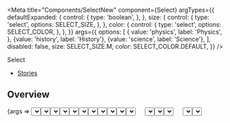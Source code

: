 

<Meta
  title="Components/SelectNew"
  component={Select}
  argTypes={{
    defaultExpanded: {
      control: {
        type: 'boolean',
      },
    },
    size: {
      control: {
        type: 'select',
        options: SELECT_SIZE,
      },
    },
    color: {
      control: {
        type: 'select',
        options: SELECT_COLOR,
      },
    },
  }}
  args={{
    options: [
      {
        value: 'physics',
        label: 'Physics',
      },
      {value: 'history', label: 'History'},
      {value: 'science', label: 'Science'},
    ],
    disabled: false,
    size: SELECT_SIZE.M,
    color: SELECT_COLOR.DEFAULT,
  }}
/>

<PageHeader>Select</PageHeader>

- [Stories](#stories)

## Overview

<Canvas>
  <Story name="Default">{args => <Select {...args} />}</Story>
</Canvas>

<ArgsTable story="Default" />

## Stories

### With option select

<Canvas>
  <Story name="With option select">
    {args => {
      const [selectedOptions, setSelectedOptions] = React.useState([]);
      return (
        <Select
          {...args}
          selectedOptions={selectedOptions}
          onOptionChange={option => {
            setSelectedOptions([option]);
          }}
        />
      );
    }}
  </Story>
</Canvas>

### Default expanded

<Canvas>
  <Story name="Default expanded">
    {args => {
      return <Select {...args} defaultExpanded />;
    }}
  </Story>
</Canvas>

### With icons

<Canvas>
  <Story
    name="With icons"
    args={{
      withIcons: true,
      options: [
        {value: 'physics', label: 'Physics', iconName: 'physics'},
        {value: 'history', label: 'History', iconName: 'history'},
        {value: 'science', label: 'Science', iconName: 'science'},
      ],
    }}
  >
    {args => {
      const [selectedOptions, setSelectedOptions] = React.useState([]);
      return (
        <Select
          {...args}
          selectedOptions={selectedOptions}
          onOptionChange={option => {
            setSelectedOptions([option]);
          }}
        />
      );
    }}
  </Story>
</Canvas>

### With long option label

<Canvas>
  <Story
    name="With long option label"
    args={{
      withIcons: true,
      options: [
        {
          value: 'tv',
          label: 'Usłyszałem o Brainly w reklamie telewizyjnej w telewizji',
          iconName: 'physics',
        },
        {value: 'fb', label: 'Media społecznościowe', iconName: 'history'},
        {
          value: 'search',
          label: 'Wyszukiwarka internetowa',
          iconName: 'science',
        },
      ],
    }}
  >
    {args => {
      const [selectedOptions, setSelectedOptions] = React.useState([]);
      return (
        <Select
          {...args}
          selectedOptions={selectedOptions}
          onOptionChange={option => {
            setSelectedOptions([option]);
          }}
        />
      );
    }}
  </Story>
</Canvas>

### With multiple options select

<Canvas>
  <Story name="With multiple options select">
    {args => {
      const [selectedOptions, setSelectedOptions] = React.useState([]);
      const handleOptionChange = option => {
        // If it was not present, add it
        if (!selectedOptions.find(item => item.value === option.value))
          setSelectedOptions([...selectedOptions, option]);
        else {
          // else, remove from array of selected options
          setSelectedOptions(
            [...selectedOptions].filter(item => item.value !== option.value)
          );
        }
      };
      return (
        <Select
          {...args}
          selectedOptions={selectedOptions}
          onOptionChange={option => {
            handleOptionChange(option);
          }}
          multiSelect
        />
      );
    }}
  </Story>
</Canvas>

### With preselected multiple options

<Canvas>
  <Story name="With preselected multiple options">
    {args => {
      const [selectedOptions, setSelectedOptions] = React.useState([
        args.options[1],
        args.options[2],
      ]);
      const handleOptionChange = option => {
        // If it was not present, add it
        if (!selectedOptions.find(item => item.value === option.value))
          setSelectedOptions([...selectedOptions, option]);
        else {
          // else, remove from array of selected options
          setSelectedOptions(
            [...selectedOptions].filter(item => item.value !== option.value)
          );
        }
      };
      return (
        <Select
          {...args}
          selectedOptions={selectedOptions}
          onOptionChange={option => {
            handleOptionChange(option);
          }}
          multiSelect
        />
      );
    }}
  </Story>
</Canvas>

### With space constraints

<Canvas>
  <Story
    name="With space constraints"
    height="100%"
    args={{
      withIcons: true,
      options: [
        {
          value: 'tv',
          label: 'Usłyszałem o Brainly w reklamie telewizyjnej w telewizji',
          iconName: 'physics',
        },
        {value: 'fb', label: 'Media społecznościowe', iconName: 'history'},
        {
          value: 'search',
          label: 'Wyszukiwarka internetowa',
          iconName: 'science',
        },
        {
          value: 'search1',
          label: 'Wyszukiwarka internetowa',
          iconName: 'science',
        },
        {
          value: 'search2',
          label: 'Wyszukiwarka internetowa',
          iconName: 'science',
        },
        {
          value: 'search3',
          label: 'Wyszukiwarka internetowa',
          iconName: 'science',
        },
        {
          value: 'search4',
          label: 'Wyszukiwarka internetowa',
          iconName: 'science',
        },
        {
          value: 'search5',
          label: 'Wyszukiwarka internetowa',
          iconName: 'science',
        },
      ],
    }}
  >
    {args => {
      const [selectedOptions, setSelectedOptions] = React.useState([]);
      React.useEffect(() => {
        document.getElementById('selectId').scrollIntoView();
      }, []);
      return (
        <div>
          <Text>
            Scroll the layout vertically and horizontally and see how the Select
            position affects the popup position
          </Text>
          <div
            style={{
              border: '1px solid gray',
              height: '400px',
              width: '800px',
              overflow: 'scroll',
              resize: 'auto',
            }}
          >
            <Flex
              style={{
                height: '1000px',
                width: '2000px',
              }}
              direction="column"
              alignItems="center"
              justifyContent="center"
            >
              <Select
                {...args}
                id="selectId"
                selectedOptions={selectedOptions}
                onOptionChange={option => {
                  setSelectedOptions([option]);
                }}
              />
            </Flex>
          </div>
        </div>
      );
    }}
  </Story>
</Canvas>

### With long list

<Canvas>
  <Story
    name="With long list"
    height="100%"
    args={{
      options: [
        {value: 'physics', label: 'Physics'},
        {value: 'history', label: 'History'},
        {value: 'science', label: 'Science'},
        {value: 'physics2', label: 'Physics'},
        {value: 'history2', label: 'History'},
        {value: 'science2', label: 'Science'},
        {value: 'physics3', label: 'Physics'},
        {value: 'history3', label: 'History'},
        {value: 'science3', label: 'Science'},
        {value: 'physics4', label: 'Physics'},
        {value: 'history4', label: 'History'},
        {value: 'science4', label: 'Science'},
        {value: 'physics5', label: 'Physics'},
        {value: 'history5', label: 'History'},
        {value: 'science5', label: 'Science'},
        {value: 'physics6', label: 'Physics'},
        {value: 'history6', label: 'History'},
        {value: 'science6', label: 'Science'},
      ],
    }}
  >
    {args => {
      const [selectedOptions, setSelectedOptions] = React.useState([]);
      return (
        <Select
          {...args}
          selectedOptions={selectedOptions}
          onOptionChange={option => {
            setSelectedOptions([option]);
          }}
        />
      );
    }}
  </Story>
</Canvas>

### Sizes

<Canvas>
  <Story
    name="Sizes"
    height="100%"
    args={{
      withIcons: true,
      options: [
        {
          value: 'art',
          label: 'Art',
          iconName: 'art',
        },
        {value: 'math', label: 'Math', iconName: 'mathematics'},
        {
          value: 'biology',
          label: 'Biology',
          iconName: 'biology',
        },
      ],
    }}
  >
    {args => {
      return (
        <Flex direction="row">
          {Object.values(SELECT_SIZE).map(size => (
            <Flex direction="column" style={{width: '200px', padding: '10px'}}>
              <Text>{size}</Text>
              <Select {...args} defaultExpanded size={size} />
            </Flex>
          ))}
        </Flex>
      );
    }}
  </Story>
</Canvas>

### Variants

<Canvas>
  <Story name="Variants">
    {args => (
      <div>
        <StoryVariantTable>
          <thead>
            <tr>
              <th />
              <th>
                <Headline
                  extraBold
                  transform="uppercase"
                  type="span"
                  color="text-gray-40"
                  size="medium"
                >
                  default
                </Headline>
              </th>
              <th>
                <Headline
                  extraBold
                  transform="uppercase"
                  type="span"
                  color="text-gray-40"
                  size="medium"
                >
                  disabled
                </Headline>
              </th>
              <th>
                <Headline
                  extraBold
                  transform="uppercase"
                  type="span"
                  color="text-gray-40"
                  size="medium"
                >
                  valid
                </Headline>
              </th>
              <th>
                <Headline
                  extraBold
                  transform="uppercase"
                  type="span"
                  color="text-gray-40"
                  size="medium"
                >
                  invalid
                </Headline>
              </th>
            </tr>
          </thead>
          <tbody>
            {Object.values(SELECT_SIZE).map(size => (
              <tr key={size}>
                <td>
                  <Headline
                    extraBold
                    transform="uppercase"
                    type="span"
                    color="text-gray-40"
                    size="medium"
                  >
                    SIZE="{size}"
                  </Headline>
                </td>
                <td>
                  <Flex justifyContent="center">
                    <Select key={size} {...args} size={size} />
                  </Flex>
                </td>
                <td>
                  <Flex justifyContent="center">
                    <Select key={size} {...args} size={size} disabled />
                  </Flex>
                </td>
                <td>
                  <Flex justifyContent="center">
                    <Select key={size} {...args} size={size} valid />
                  </Flex>
                </td>
                <td>
                  <Flex justifyContent="center">
                    <Select key={size} {...args} size={size} invalid />
                  </Flex>
                </td>
              </tr>
            ))}
            <tr
              key="color"
              style={{
                backgroundColor: '#000',
              }}
            >
              <td>
                <Headline
                  extraBold
                  transform="uppercase"
                  type="span"
                  color="text-gray-40"
                  size="medium"
                >
                  color="white"
                </Headline>
              </td>
              <td>
                <Flex justifyContent="center">
                  <Select color="white" {...args} />
                </Flex>
              </td>
              <td>
                <Flex justifyContent="center">
                  <Select color="white" {...args} disabled />
                </Flex>
              </td>
              <td>
                <Flex justifyContent="center">
                  <Select color="white" {...args} valid />
                </Flex>
              </td>
              <td>
                <Flex justifyContent="center">
                  <Select color="white" {...args} invalid />
                </Flex>
              </td>
            </tr>
          </tbody>
        </StoryVariantTable>
      </div>
    )}
  </Story>
</Canvas>

